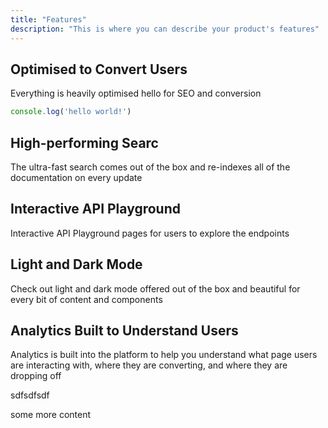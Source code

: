 ```yaml
---
title: "Features"
description: "This is where you can describe your product's features"
---
```


## Optimised to Convert Users

Everything is heavily optimised hello for SEO and conversion

```javascript
console.log('hello world!')
```

## High-performing Searc

The ultra-fast search comes out of the box and re-indexes all of the documentation on every update

## Interactive API Playground

Interactive API Playground pages for users to explore the endpoints

## Light and Dark Mode

Check out light and dark mode offered out of the box and beautiful for every bit of content and components

## Analytics Built to Understand Users

Analytics is built into the platform to help you understand what page users are interacting with, where they are converting, and where they are dropping off

sdfsdfsdf

some more content